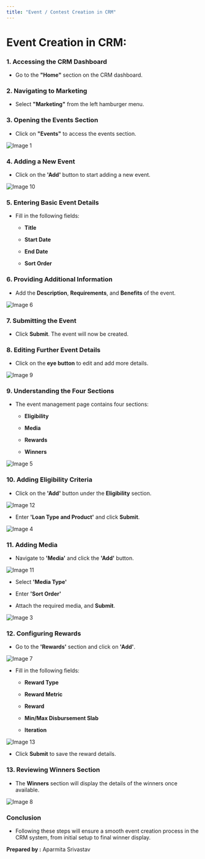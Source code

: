 ```yaml
---
title: "Event / Contest Creation in CRM"
---
```


# **Event Creation in CRM:**

### **1. Accessing the CRM Dashboard**

* Go to the **"Home"** section on the CRM dashboard.

### **2. Navigating to Marketing**

* Select **"Marketing"** from the left hamburger menu.

### **3. Opening the Events Section**

* Click on **"Events"** to access the events section.

![Image 1](https://ruloans-bucket.s3.ap-south-1.amazonaws.com/docs/crm/features/marketing/events/image1.png)

### **4. Adding a New Event**

* Click on the **'Add'** button to start adding a new event.

![Image 10](https://ruloans-bucket.s3.ap-south-1.amazonaws.com/docs/crm/features/marketing/events/image10.png)

### **5. Entering Basic Event Details**

* Fill in the following fields:

  * **Title**

  * **Start Date**

  * **End Date**

  * **Sort Order**

### **6. Providing Additional Information**

* Add the **Description**, **Requirements**, and **Benefits** of the event.

![Image 6](https://ruloans-bucket.s3.ap-south-1.amazonaws.com/docs/crm/features/marketing/events/image6.png)

### **7. Submitting the Event**

* Click **Submit**. The event will now be created.

### **8. Editing Further Event Details**

* Click on the **eye button** to edit and add more details.

![Image 9](https://ruloans-bucket.s3.ap-south-1.amazonaws.com/docs/crm/features/marketing/events/image9.png)

### **9. Understanding the Four Sections**

* The event management page contains four sections:

  * **Eligibility**

  * **Media**

  * **Rewards**

  * **Winners**

![Image 5](https://ruloans-bucket.s3.ap-south-1.amazonaws.com/docs/crm/features/marketing/events/image5.png)

### **10. Adding Eligibility Criteria**

* Click on the **'Add'** button under the **Eligibility** section.

![Image 12](https://ruloans-bucket.s3.ap-south-1.amazonaws.com/docs/crm/features/marketing/events/image12.png)

* Enter **'Loan Type and Product'** and click **Submit**.

![Image 4](https://ruloans-bucket.s3.ap-south-1.amazonaws.com/docs/crm/features/marketing/events/image4.png)

### **11. Adding Media**

* Navigate to **'Media'** and click the **'Add'** button.

![Image 11](https://ruloans-bucket.s3.ap-south-1.amazonaws.com/docs/crm/features/marketing/events/image11.png)

* Select **'Media Type'**

* Enter **'Sort Order'**

* Attach the required media, and **Submit**.

![Image 3](https://ruloans-bucket.s3.ap-south-1.amazonaws.com/docs/crm/features/marketing/events/image3.png)

### **12. Configuring Rewards**

* Go to the **'Rewards'** section and click on **'Add'**.

![Image 7](https://ruloans-bucket.s3.ap-south-1.amazonaws.com/docs/crm/features/marketing/events/image7.png)

* Fill in the following fields:

  * **Reward Type**

  * **Reward Metric**

  * **Reward**

  * **Min/Max Disbursement Slab**

  * **Iteration**

![Image 13](https://ruloans-bucket.s3.ap-south-1.amazonaws.com/docs/crm/features/marketing/events/image13.png)

* Click **Submit** to save the reward details.

### **13. Reviewing Winners Section**

* The **Winners** section will display the details of the winners once available.

![Image 8](https://ruloans-bucket.s3.ap-south-1.amazonaws.com/docs/crm/features/marketing/events/image8.png)

### **Conclusion**

* Following these steps will ensure a smooth event creation process in the CRM system, from initial setup to final winner display.

**Prepared by :** Aparmita Srivastav